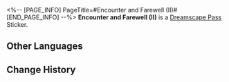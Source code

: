<%-- [PAGE_INFO]
PageTitle=#Encounter and Farewell (II)#
[END_PAGE_INFO] --%>
{{Stub|Location information}}
{{Item Infobox
|id          = 225031
|image       = Dreamscape Pass Sticker Text.png{{subst:void|<!--$UPLOAD:<<SpriteOutput/TravelBrochure/StickFigures/TBComStickIcon.png>-<Dreamscape Pass Sticker Text.png>-<Item Icons>>-->}}
|type        = Dreamscape Pass Sticker
|type2       = Ashes to Ashes, Dust to Dust Stickers
|invCategory = 
|rarity      = 4
|effect      = 
|description = Digital stickers that can be used to decorate the pages of the Dreamtour Handbook. They come in many different styles.
|source1     = [[Unlocked by Default]]
}}
{{Description|In the tumultuous space station, your encounter with them started with your awakening in a new world. If the Express hadn't stopped at the blue planet, how would the next chapters of the journey have unfolded?}}
'''Encounter and Farewell (II)''' is a [[Dreamscape Pass]] Sticker.

==Other Languages==
{{Other Languages
|en   = Encounter and Farewell (II)
|zhs  = 邂逅与告别•其二
|zht  = 邂逅與告別•其二
|ja   = 出会いと別れ・その2
|ko   = 만남과 이별•2
|es   = Encuentros y despedidas&nbsp;II
|fr   = Rencontre et adieu (II)
|ru   = Встреча и прощание II
|th   = พบเจอและอำลา 2
|vi   = Gặp Gỡ Và Chia Ly 2
|de   = Begegnung und Abschied (Teil 2)
|id   = Pertemuan dan Perpisahan 2
|pt   = Encontros e Despedidas (II)
}}

==Change History==
{{Change History|2.3}}
